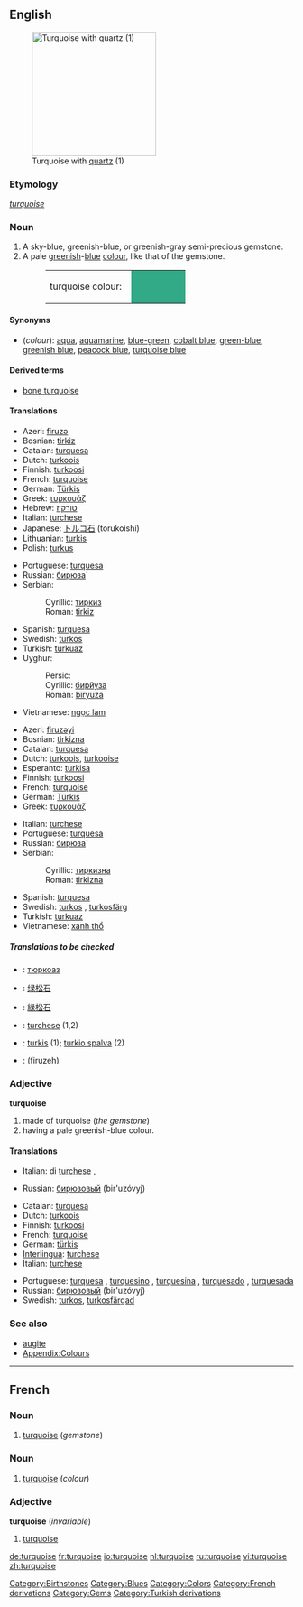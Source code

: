 {{wikipedia}}
==English==
[[Image:Turquoise_with_quartz.jpg|thumb|right|220px|Turquoise with [[quartz]] (1)]]

===Etymology===
{{F.}} ''[[turquoise#French|turquoise]]''

===Noun===
{{en-noun}}

# A sky-blue, greenish-blue, or greenish-gray semi-precious gemstone.
# A pale [[green]]ish-[[blue]] [[color|colour]], like that of the gemstone.
#:<table><tr><td>turquoise colour: &nbsp;</td><td bgcolor="#32A987" width="80">&nbsp; </td></tr></table>

====Synonyms====
*(''colour''): [[aqua]], [[aquamarine]], [[blue-green]], [[cobalt blue]], [[green-blue]], [[greenish blue]], [[peacock blue]], [[turquoise blue]]

====Derived terms====
*[[bone turquoise]]

====Translations====
{{trans-top|gemstone}}
*Azeri: [[firuzə]]
*Bosnian: [[tirkiz#Bosnian|tirkiz]] {{m}}
*Catalan: [[turquesa]] {{f}}
*Dutch: [[turkoois]]
*Finnish: [[turkoosi]]
*French: [[turquoise#French|turquoise]] {{f}}
*German: [[Türkis]] {{m}}
*Greek: [[τυρκουάζ]] {{n}}
*Hebrew: [[טורקיז]]
*Italian: [[turchese]] {{m}}
*Japanese: [[トルコ石]] (torukoishi)
*Lithuanian: [[turkis]]
*Polish: [[turkus]]
{{trans-mid}}
*Portuguese: [[turquesa]] {{f}}
*Russian: [[бирюза|бирюза́]]
*Serbian:
*:Cyrillic: [[тиркиз#Serbian|тиркиз]] {{m}}
*:Roman: [[tirkiz#Serbian|tirkiz]] {{m}}
*Spanish: [[turquesa]] {{f}}
*Swedish: [[turkos]] {{c}}
*Turkish: [[turkuaz]]
*Uyghur:
*:Persic: {{ARchar|[[بىريۇزا]]}}
*:Cyrillic: [[бирйуза]]
*:Roman: [[biryuza]]
*Vietnamese: [[ngọc lam]]
{{trans-bottom}}

{{trans-top|colour}}
*Azeri: [[firuzəyi]]
*Bosnian: [[tirkizna#Bosnian|tirkizna]] {{f}}
*Catalan: [[turquesa]] {{f}}
*Dutch: [[turkoois]], [[turkooise]]
*Esperanto: [[turkisa]]
*Finnish: [[turkoosi]]
*French: [[turquoise#French|turquoise]] {{f}}
*German: [[Türkis]] {{n}}
*Greek: [[τυρκουάζ]]
{{trans-mid}}
*Italian: [[turchese]] {{m}}
*Portuguese: [[turquesa]] {{m}}
*Russian: [[бирюза|бирюза́]]
*Serbian:
*:Cyrillic: [[тиркизна#Serbian|тиркизна]] {{f}}
*:Roman: [[tirkizna#Serbian|tirkizna]] {{f}}
*Spanish: [[turquesa]] {{m}}
*Swedish: [[turkos]] {{c}}, [[turkosfärg]] {{c}}
*Turkish: [[turkuaz]]
*Vietnamese: [[xanh thổ]]
{{trans-bottom}}

=====Translations to be checked=====
{{checktrans}}
<!--Remove this section once all of the translations below have been moved into the tables above.-->

*{{ttbc|Bulgarian}}: [[тюркоаз]] {{m}}
*{{ttbc|Chinese, Simplified}}: [[绿松石]]
*{{ttbc|Chinese, Traditional}}: [[綠松石]]
*{{ttbc|Interlingua}}: [[turchese]] (1,2)
*{{ttbc|Lithuanian}}: [[turkis]] {{m}} (1); [[turkio spalva]] {{f}} (2)
*{{ttbc|Persian}}: {{FAchar|[[فیروزه]]}} (firuzeh)

===Adjective===
'''turquoise'''

# made of turquoise (''the gemstone'')
# having a pale greenish-blue colour.

====Translations====
{{trans-top|made of turquoise}}
*Italian: di [[turchese]] {{m}}, {{f}}
{{trans-mid}}
*Russian: [[бирюзовый]] (bir'uzóvyj)
{{trans-bottom}}

{{trans-top|having a pale greenish-blue colour}}
*Catalan: [[turquesa]] {{m}}
*Dutch: [[turkoois]] {{n}}
*Finnish: [[turkoosi]]
*French: [[turquoise#French|turquoise]] {{mf}}
*German: [[türkis]]
*[[Interlingua]]: [[turchese]]
*Italian: [[turchese]] {{mf}}
{{trans-mid}}
*Portuguese: [[turquesa]] {{mf}}, [[turquesino]] {{m}}, [[turquesina]] {{f}}, [[turquesado]] {{m}}, [[turquesada]] {{f}}
*Russian: [[бирюзовый]] (bir'uzóvyj)
*Swedish: [[turkos]], [[turkosfärgad]]
{{trans-bottom}}

===See also===
*[[augite]]
*[[Wiktionary_Appendix:Colours|Appendix:Colours]]

[[Category:Birthstones]]
[[Category:Blues]]
[[Category:Colors]]
[[Category:French derivations]]
[[Category:Gems]]
[[Category:Turkish derivations]]

----

==French==

===Noun===
{{fr-noun-reg|f}}

# [[turquoise#English|turquoise]] (''gemstone'')

===Noun===
{{fr-noun-reg|m}}

# [[turquoise#English|turquoise]] (''colour'')

===Adjective===
'''turquoise''' (''invariable'')

# [[turquoise#English|turquoise]]

[[de:turquoise]]
[[fr:turquoise]]
[[io:turquoise]]
[[nl:turquoise]]
[[ru:turquoise]]
[[vi:turquoise]]
[[zh:turquoise]]